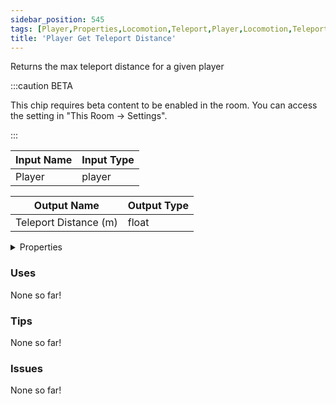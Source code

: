 ```yaml
---
sidebar_position: 545
tags: [Player,Properties,Locomotion,Teleport,Player,Locomotion,Teleport]
title: 'Player Get Teleport Distance'
---
```


Returns the max teleport distance for a given player

:::caution BETA

This chip requires beta content to be enabled in the room. You can access the setting in "This Room -> Settings".

:::


<EsbSvg />

| Input Name | Input Type |
|-----------|-----------|
| Player | player |

| Output Name | Output Type |
|-----------|-----------|
| Teleport Distance (m) | float |


<details>
  <summary>Properties</summary>
  <div>
    <div>
    <table>
      <thead>
        <tr>
          <th>Is beta required?</th>
          <th>✅</th>
        </tr>
        <tr>
          <th>Is this chip a trolling risk?</th>
          <th>❌</th>
        </tr>
        <tr>
          <th>Is this chip a role assignment risk?</th>
          <th>❌</th>
        </tr>
        <tr>
          <th>Chip UUID</th>
          <th>08b53553-0368-4de9-bb59-57a4e2fdb2b2</th>
        </tr>
      </thead>
    </table>
    </div>
  </div>
</details>

### Uses

None so far!

### Tips

None so far!

### Issues

None so far!